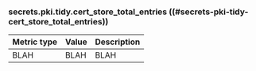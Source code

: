 ### secrets.pki.tidy.cert_store_total_entries ((#secrets-pki-tidy-cert_store_total_entries))

Metric type | Value | Description
----------- | ----- | -----------
BLAH     | BLAH    | BLAH